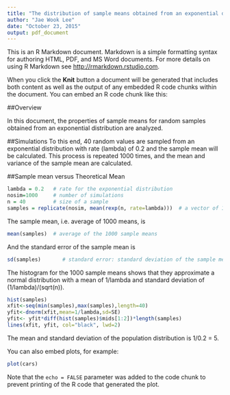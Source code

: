 ```yaml
---
title: "The distribution of sample means obtained from an exponential distribution"
author: "Jae Wook Lee"
date: "October 23, 2015"
output: pdf_document
---
```


This is an R Markdown document. Markdown is a simple formatting syntax for authoring HTML, PDF, and MS Word documents. For more details on using R Markdown see <http://rmarkdown.rstudio.com>.

When you click the **Knit** button a document will be generated that includes both content as well as the output of any embedded R code chunks within the document. You can embed an R code chunk like this:

##Overview

In this document, the properties of sample means for random samples obtained from an exponential distribution are analyzed.

##Simulations
To this end, 40 random values are sampled from an exponential distribution with rate (lambda) of 0.2 and the sample mean will be calculated. This process is repeated 1000 times, and the mean and variance of the sample mean are calculated. 

##Sample mean versus Theoretical Mean

```r
lambda = 0.2   # rate for the exponential distribution
nosim=1000     # number of simulations
n = 40         # size of a sample
samples = replicate(nosim, mean(rexp(n, rate=lambda)))  # a vector of 1000 sample means
```
The sample mean, i.e. average of 1000 means, is
```r
mean(samples)  # average of the 1000 sample means
```
And the standard error of the sample mean is
```r
sd(samples)       # standard error: standard deviation of the sample means
```
The histogram for the 1000 sample means shows that they approximate a normal distribution with a mean of 1/lambda and standard deviation of (1/lambda)/(sqrt(n)).

```r
hist(samples)
xfit<-seq(min(samples),max(samples),length=40) 
yfit<-dnorm(xfit,mean=1/lambda,sd=SE) 
yfit<- yfit*diff(hist(samples)$mids[1:2])*length(samples) 
lines(xfit, yfit, col="black", lwd=2)
```
The mean and standard deviation of the population distribution is 1/0.2 = 5. 



You can also embed plots, for example:

```r
plot(cars)
```

Note that the `echo = FALSE` parameter was added to the code chunk to prevent printing of the R code that generated the plot.
